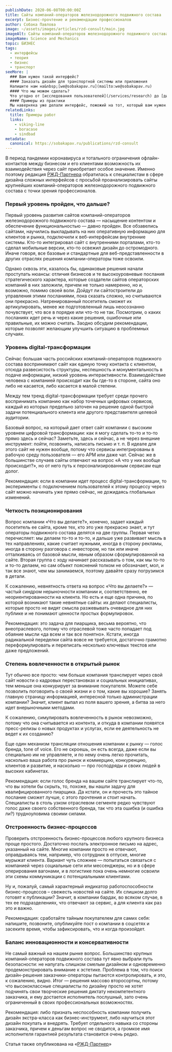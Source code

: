 ```yaml
---
publishDate: 2020-06-08T00:00:00Z
title: Сайты компаний-операторов железнодорожного подвижного состава
excerpt: Бизнес-прочтение и рекомендации профессионалов
author: Собака Павлова
image: ~/assets/images/articles/rzd-consult/main.jpg
imageAlt: Сайты компаний-операторов железнодорожного подвижного состава
imageName: Science and Mechanics
topic: БИЗНЕС
tags:
  - интерфейсы
  - теория
  - бизнес
  - транспорт
seeMore: |
  ### Вам нужен такой интерфейс?
  #### Заказать дизайн для транспортной системы или приложения
  Напишите нам на&nbsp;[we@sobakapav.ru](mailto:we@sobakapav.ru)
  #### Что мы можем сделать?
  Что угодно от [исследования пользователей](/services/research) до [дизайна интерфейса под ключ](/services/turnkey). 
  #### Примеры из практики
  Мы наверняка уже делали интерфейс, пожожий на тот, который вам нужен. [Проверьте](https://sobakapav.ru/portfolio).
relatedLinks:
  title: Примеры работ
  links:
    - viking-line
    - boracase
    - sindbad
metadata:
  canonical: https://sobakapav.ru/publications/rzd-consult
---
```



В период пандемии коронавируса и тотального ограничения офлайн-контактов между бизнесом и его клиентами возможность их взаимодействия через сайт приобретает особое значение. Именно поэтому редакция [РЖД-Партнера](https://www.rzd-partner.ru/) обратилась к специалистам в сфере дизайна сложных интерфейсов с просьбой проанализировать сайты крупнейших компаний-операторов железнодорожного подвижного состава с точки зрения профессионалов.

### Первый уровень пройден, что дальше?

Первый уровень развития сайтов компаний-операторов железнодорожного подвижного состава — насыщение контентом и обеспечение функциональностью — давно пройден. Все обзавелись сайтами, научились выкладывать на них оперативную информацию для клиентов и рынка, подключили к веб-интерфейсам внутренние системы. Кто-то интегрировал сайт с внутренними порталами, кто-то сделал мобильные версии, кто-то освежил дизайн до остромодного. Иначе говоря, все базовые и стандартные для веб-представленности в других отраслях решения компании-операторы тоже освоили.

Однако сквозь эти, казалось бы, одинаковые решения начали проступать нюансы: отличия бизнесов и те высокоуровневые послания стратегического характера, которые создатели сайтов операторских компаний в них заложили, причем не только намеренно, но и, возможно, помимо своей воли. Дойдут ли сайтостроители до управления этими посланиями, пока сказать сложно, но считываются они прекрасно. Натренированный посетитель сможет их артикулировать, менее же подготовленный лишь неосознанно почувствует, что все в порядке или что-то не так. Посмотрим, о каких посланиях идет речь и через какие решения, ошибочные или правильные, их можно считать. Заодно обсудим рекомендации, которые позволят желающим улучшить ситуацию в проблемных случаях.

### Уровень digital-трансформации

Сейчас большая часть российских компаний-операторов подвижного состава воспринимают сайт как единую точку контакта с клиентом, отсюда развесистость структуры, неспешность и монументальность в подаче информации, низкий уровень интерактивности. Взаимодействие человека с компанией происходит как бы где-то в стороне, сайта оно либо не касается, либо касается в малой степени.

Между тем тренд digital-трансформации требует среди прочего воспринимать компанию как набор точечных цифровых сервисов, каждый из которых предельно заточен на решение одной быстрой задачи потенциального клиента или другого представителя целевой аудитории.

Базовый вопрос, на который дает ответ сайт компании с высоким уровнем цифровой трансформации: как я могу сделать то-то и то-то прямо здесь и сейчас? Заметьте, здесь и сейчас, а не через внешние инструмент: пойти, позвонить, написать письмо и т. п. В идеале для этого сайт не нужен вообще, потому что сервисы интегрированы в рабочую среду пользователя — его АРМ или даже чат. Сейчас же в большинстве случаев сайты отвечают на вопрос «А что у них вообще происходит?», но от него путь к персонализированным сервисам еще долог.

Рекомендация: если в компании идет процесс digital-трансформации, то эксперименты с подключением пользователей к этому процессу через сайт можно начинать уже прямо сейчас, не дожидаясь глобальных изменений.

### Четкость позиционирования

Вопрос компании «Что вы делаете?», конечно, задает каждый посетитель ее сайта, кроме тех, кто это уже прекрасно знает, и тут операторы подвижного состава делятся на две группы. Первая четко перечисляет: мы делаем то-то и то-то, и дальше уже развивает мысль в тех направлениях, какие считает нужными, иногда в сторону рекламы, иногда в сторону разговора с инвестором, но так или иначе отталкиваясь от базовой мысли, явным образом сформулированной на сайте. Вторая группа с ходу начинает рассказывать о том, как мы то-то и то-то делаем, но сам объект пояснений толком не обозначает, мол, и так все знают, чем мы занимаемся, поэтому давайте сразу погрузимся в детали.

К сожалению, невнятность ответа на вопрос «Что вы делаете?» — частый синдром нерыночности компании и, соответственно, ее неориентированности на клиента. Но есть и еще одна причина, по которой возникают такие невнятные сайты: их делают специалисты, которые просто не видят смысла разжевывать очевидное для них публике и не понимают ценности простых формулировок.

Рекомендация: это задача для пиарщика, весьма вероятно, что внеотраслевого, потому что отраслевой тоже часто попадает под обаяние мысли «да всем и так все понятно». Кстати, иногда радикальной переделки сайта вовсе не требуется, достаточно грамотно переформулировать и переписать несколько ключевых текстов или даже предложений.

### Степень вовлеченности в открытый рынок

Тут обычно все просто: чем больше компания транслирует через свой сайт новости о кадровых перестановках и социальных инициативах, тем меньше она конкурирует за внимание покупателя. Можете себе позволить поговорить о своей жизни и о том, какие вы хорошие? Занять главную страницу информацией, интересной только администрации компании? Значит, клиент выпал из поля вашего зрения, а битва за него идет внерыночными методами.

К сожалению, симулировать вовлеченность в рынок невозможно, потому что она считывается из контента, и откуда в компании появятся пресс-релизы о новых продуктах и услугах, если ее деятельность не ведет к их созданию?

Еще один механизм трансляции отношения компании к рынку — голос бренда, tone of voice. Его не скроешь, он есть всегда, даже если вы специально им не управляете, и по нему очень легко прочитать, насколько ваша работа про рынок и коммерцию, конкуренцию, клиентов и развитие, и насколько — про господряды и своих людей в высоких кабинетах.

Рекомендация: если голос бренда на вашем сайте транслирует что-то, что вы хотели бы скрыть, то, похоже, вы нашли задачу для квалифицированного пиарщика. Да кстати, он и прочесть это тайное послание сможет лучше, с этого прочтения и стоит начать. Специалисты в столь узком отраслевом сегменте редко чувствуют голос даже своего собственного бренда, так что эта ошибка (и ошибка ли?) трудноуловима своими силами.

### Отстроенность бизнес-процессов

Проверить отстроенность бизнес-процессов любого крупного бизнеса проще простого. Достаточно послать электронное письмо на адрес, указанный на сайте. Многие компании просто не отвечают, оправдываясь тем, например, что сотрудник в отпуске, многие мурыжат клиента. Вариант чуть сложнее — попытаться связаться с компанией через социальные сети или мессенджеры, но и в сфере оперирования вагонами, и в логистике пока очень немногие освоили эти схемы коммуникации с потенциальными клиентами.

Ну и, пожалуй, самый характерный индикатор работоспособности бизнес-процессов – свежесть новостей на сайте. Их слишком долго готовят к публикации? Значит, в компании бардак, во всяком случае, в тех ее подразделениях, что отвечают за сервис, а для клиента как раз это и важно.

Рекомендация: сработайте тайным покупателем для самих себя: напишите, позвоните, опубликуйте пост о компании в соцсетях и засеките время, чтобы зафиксировать, что и когда произойдет.

### Баланс инновационности и консервативности

Не самый важный на нашем рынке вопрос. Большинство крупных компаний-операторов подвижного состава тут явно выбрали путь безопасности: не напугать слишком смелым дизайном и одновременно продемонстрировать внимание к эстетике. Проблема в том, что поиск дизайн-решения заказчики-операторы пытаются контролировать, и это, к сожалению, видно. Итог — решения массово второсортны, потому что высококлассные специалисты по дизайну просто не хотят подчинять свои творческие решения диктату некомпетентного заказчика, и ему достается исполнитель послушный, зато очень ограниченный в своих профессиональных возможностях.

Рекомендация: либо признать неспособность компании получить дизайн экстра-класса как бизнес-инструмент, либо научиться этот дизайн покупать и внедрять. Требует отдельного навыка со стороны заказчика, причем к деньгам вопрос не сводится, а громкое имя исполнителя гарантией результата становится очень редко.

Статья также опубликована на «[РЖД-Партнер](https://www.rzd-partner.ru/logistics/comments/sayty-kompaniy-operatorov-zheleznodorozhnogo-podvizhnogo-sostava-biznes-prochtenie-i-rekomendatsii-p/?fbclid=IwAR01tFIeaZW-N9Nl8kkJBW_0s51XLiofMJEWCUaBpJWOjfSegEN0VbMobI4)»


